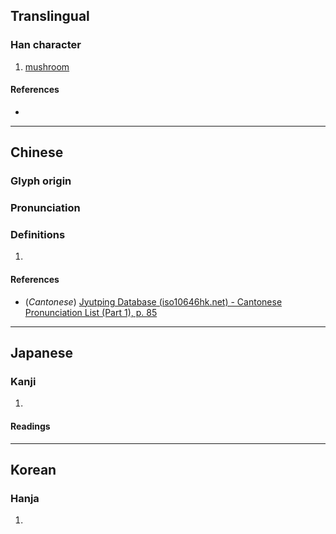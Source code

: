 {{character info/new}}
==Translingual==

===Han character===
{{Han char|rn=32|rad=土|as=02|sn=5|four=|canj=GHU|ids=⿱土儿,⿱十兀}}

# [[mushroom]]

====References====
* {{Han ref|kx=0223.091|dkj=04877|dj=0455.090|hdz=10417.110|uh=5725|ud=22309}}

----

==Chinese==
{{zh-forms}}

===Glyph origin===
{{Han etym}}

===Pronunciation===
{{zh-pron
|m=lù
|c=luk6
|mc=
|oc=y
|ma=
|cat=n
}}

===Definitions===
{{zh-hanzi}}

# {{zh-only used in|菌圥}}

====References====
* (''Cantonese'') [http://www.iso10646hk.net/jp/document/download.jsp Jyutping Database (iso10646hk.net) - Cantonese Pronunciation List (Part 1), p. 85]

----

==Japanese==

===Kanji===
{{ja-kanji|grade=|rs=土02}}

# {{rfdef|ja|sort=土02}}

====Readings====
{{ja-readings
|goon=ろく
|kanon=ろく
|kun=きのこ-}}

----

==Korean==

===Hanja===
{{ko-hanja|hangeul=록|rv=rok|mr=rok}}

# {{rfdef|ko|sort=土02}}